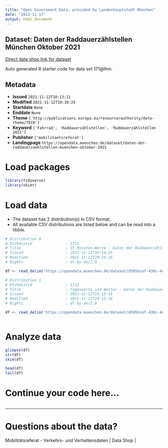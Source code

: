 ```yaml
---
title: "Open Government Data, provided by Landeshauptstadt München"
date: "2023-11-17"
output: html_document
---
```


## Dataset: Daten der Raddauerzählstellen München Oktober 2021

[Direct data shop link for dataset](https://opendata.muenchen.de/dataset/daten-der-raddauerzaehlstellen-muenchen-oktober-2021)

Auto generated R starter code for data set 171@lhm.

## Metadata

- **Issued** `2021-11-12T10:13:11`
- **Modified** `2021-11-12T10:16:25`
- **Startdate** `None`
- **Enddate** `None`
- **Theme** `['http://publications.europa.eu/resource/authority/data-theme/TECH']`
- **Keyword** `['Fahrrad', 'Raddauerzählstellen', 'Raddauerzählstellen 2021']`
- **Publisher** `['mobilitaetsreferat']`
- **Landingpage** `https://opendata.muenchen.de/dataset/daten-der-raddauerzaehlstellen-muenchen-oktober-2021`


# Load packages

```r

library(tidyverse)
library(skimr)

```

# Load data

-   The dataset has 2 distribution(s) in CSV format.
-   All available CSV distributions are listed below and can be read into a tibble.

```r

# Distribution 0
# Ktzhdistid               : 1711
# Title                    : 15 Minuten-Werte - Daten der Raddauerzählstellen München Oktober 2021
# Issued                   : 2021-11-12T10:14:25
# Modified                 : 2021-11-12T10:14:25
# Rights                   : dl-by-de/2.0

df <- read_delim('https://opendata.muenchen.de/dataset/d595bcef-430c-4ca1-b919-b00ffea4badd/resource/9f4a47d0-144d-4033-b895-d385e80b07ea/download/rad_2021_10_15min.csv')

# Distribution 1
# Ktzhdistid               : 1712
# Title                    : Tageswerte und Wetter - Daten der Raddauerzählstellen München Oktober 2021
# Issued                   : 2021-11-12T10:15:16
# Modified                 : 2021-11-12T10:15:16
# Rights                   : dl-by-de/2.0

df <- read_delim('https://opendata.muenchen.de/dataset/d595bcef-430c-4ca1-b919-b00ffea4badd/resource/15f35255-ef75-407b-81ae-e46b76e00c34/download/rad_2021_10_tage.csv')



```

# Analyze data

```r

glimpse(df)
str(df)
skim(df)

head(df)
tail(df)

```

# Continue your code here...

```r

```

------------------------------------------------------------------------

# Questions about the data?

Mobilitätsreferat - Verkehrs- und Verhaltensdaten | Data Shop | 
